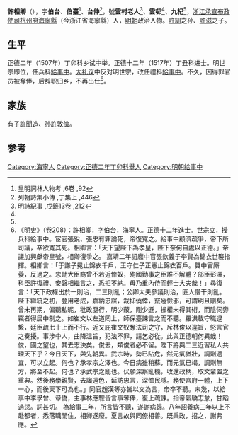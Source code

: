 {{明清人物信息框
| 姓名 = 許相卿
| 原名 = 
| 圖片名稱=  
| 圖片大小 = 220px
| 圖片說明 =  
| 最高職務 =兵科給事中
| 國家 = 大明
| 爵位 =
| 籍貫 = [[浙江|浙江]][[杭州府|杭州府]][[海寧縣|海寧縣]]
| 字號 = 字台仲，號杞山，又號云邨
| 諡號 = 
| 出生日期 = 成化十五年己亥九月十六日〔1479年10月1日〕
| 出生地點 =
| 逝世日期 = 嘉靖三十六年丁巳八月初十日〔{{dda|1557|9|2|1479|10|1}}〕
| 逝世地點 = 
| 墓葬 = 妙果西麓
| 配偶 = 沈氏、李氏、馬氏、陶氏
| 親屬 = 曾祖許禎、祖許紃、父許滋；嫡母周氏、生母賈氏；兄許栻卿；弟[[許檣卿|許檣卿]]、許槐卿、許材卿、許𠏉卿、許桐卿；子二許聞過、許聞造；女四許貞慧、許貞柔、許貞靜、許貞淑
| 出身 = 
*  正德二年丁卯科舉人
*  正德十二年丁丑科進士
| 經歷 = 
| 著作 =  
* 
*
*
}}
'''許相卿'''（{{bd|1479年|10月1日|1557年|9月2日}}），字'''伯台'''、'''伯臺'''<ref name="#1">皇明詞林人物考 ,6卷 ,92</ref>、'''台仲'''<ref>列朝詩集小傳 ,丁集上 ,446</ref>，號'''雲村老人'''<ref name="#2">明詩紀事 ,戊籤13卷 ,212</ref>、'''雲邨'''<ref name="#1"/>、'''九杞'''<ref name="#2"/>，[[浙江承宣布政使司|浙江承宣布政使司]][[杭州府|杭州府]][[海寧縣|海寧縣]]（今浙江省海寧縣）人，[[明朝|明朝]]政治人物。[[許紃|許紃]]之孙、[[許滋|許滋]]之子。

==生平==
正德二年（1507年）丁卯科乡试中举。正德十二年（1517年）丁丑科进士。明世宗即位，任兵科[[給事中|給事中]]。[[大礼议|大礼议]]中反对明世宗，改任禮科[[給事中|給事中]]。不久，因得罪官员被奪俸，后辞职归乡，不再出仕<ref>《明史》（卷208）：許相卿，字伯台，海寧人。正德十二年進士。世宗立，授兵科給事中。宦官張銳、張忠有罪論死，帝復寬之。給事中顧濟疏爭，帝下所司議，卒欲寬其死。相卿言：「天下望陛下為孝皇，陛下奈何自處以正德。」帝議加興獻帝皇號，相卿復爭之。 嘉靖二年詔廕中官張欽義子李賢為錦衣世襲指揮。相卿言：「于謙子冕止錦衣千戶，王守仁子正憲止錦衣百戶。賢中官厮養，反過之。忠勛大臣裔曾不若近倖奴，殉國勤事之臣誰不解體？部臣彭澤，科臣許復禮、安磐相繼言之，悉拒不納。毋乃重內侍而輕士大夫哉！」尋復言：「天下政權出於一則治，二三則亂；公卿大夫參議則治，匪人僭干則亂。陛下繼統之初，登用老成，嘉納忠讜，裁抑僥倖，竄殛憸邪，可謂明且剛矣。曾未再期，偏聽私昵，秕政亟行，明少蔽，剛少遜，操權未得其術，而陰伺旁竊者得居中制之。如崔文以左道罔上，師保臺諫言之而不聽。羅洪載守職逮繫，廷臣疏七十上而不行。近又庇崔文奴奪法司之守，斥林俊以違旨，怒言官之奏擾。事涉中人，曲降溫旨，犯法不罪，請乞必從。此與正德朝何異哉！俊，國之望也，其去志決矣。俊去，類俊者必不留。陛下將與二三近習私人共理天下乎？今日天下，與先朝異。武宗時，勢已阽危，然元氣猶壯，調劑適宜，可以立起。何也？承孝宗之澤也。今日病雖稍蘇，而元氣已竭，調劑無方，將至不起。何也？承武宗之亂也。伏願深察亂機，收還政柄，取文輩置之重典。然後務學親賢，去讒遠色，延訪忠言，深恤民隱。務使宮府一體，上下一心，而後天下可為也。」同官趙漢等亦皆以文為言，帝卒不聽。未幾，以給事中李學曾、章僑，主事林應驄皆言事奪俸，復上疏諫。指帝氣驕志怠，甘蹈過愆。詞甚切。 為給事三年，所言皆不聽，遂謝病歸。八年詔養病三年以上不赴都者，悉落職閒住，相卿遂廢。夏言故與同僚相善。既秉政，招之，謝弗應。</ref>。

== 家族 ==
有子[[許聞造|許聞造]]、孙[[許敦儉|許敦儉]]。

==参考==
{{Reflist}}

{{正德十二年丁丑科殿試金榜}}

{{Authority control}}

{{DEFAULTSORT:Xu許}}
[[Category:海寧人|Category:海寧人]]
[[Category:正德二年丁卯科舉人|Category:正德二年丁卯科舉人]]
[[Category:明朝給事中|Category:明朝給事中]]